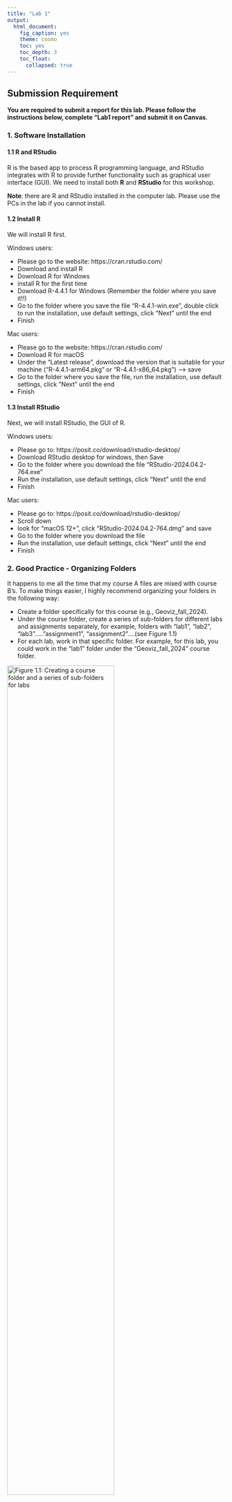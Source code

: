 ```yaml
---
title: "Lab 1"
output: 
  html_document:
    fig_caption: yes
    theme: cosmo
    toc: yes
    toc_depth: 3
    toc_float: 
      collapsed: true
---
```


## Submission Requirement

**You are required to submit a report for this lab. Please follow the instructions below, complete "Lab1 report" and submit it on Canvas. **


### 1. Software Installation

#### 1.1 R and RStudio

R is the based app to process R programming language, and RStudio integrates with R to provide further functionality such as graphical user interface (GUI). We need to install both **R** and **RStudio** for this workshop. \

**Note**: there are R and RStudio installed in the computer lab. Please use the PCs in the lab if you cannot install. \


#### 1.2 Install R
We will install R first.  \

Windows users: 

* Please go to the website: https://cran.rstudio.com/
* Download and install R
* Download R for Windows
* install R for the first time
* Download R-4.4.1 for Windows (Remember the folder where you save it!!)
* Go to the folder where you save the file “R-4.4.1-win.exe”, double click to run the installation, use default settings, click “Next” until the end 
* Finish


Mac users: 

* Please go to the website: https://cran.rstudio.com/
* Download R for macOS 
* Under the “Latest release”, download the version that is suitable for your machine (“R-4.4.1-arm64.pkg” or “R-4.4.1-x86_64.pkg”) --> save 
* Go to the folder where you save the file, run the installation, use default settings, click “Next” until the end
* Finish


#### 1.3 Install RStudio
Next, we will install RStudio, the GUI of R.  \

Windows users: 

* Please go to: https://posit.co/download/rstudio-desktop/ 
* Download RStudio desktop for windows, then Save
* Go to the folder where you download the file “RStudio-2024.04.2-764.exe” 
* Run the installation, use default settings, click “Next” until the end  
* Finish


Mac users:  

* Please go to: https://posit.co/download/rstudio-desktop/ 
* Scroll down 
* look for “macOS 12+”, click “RStudio-2024.04.2-764.dmg” and save
* Go to the folder where you download the file 
* Run the installation, use default settings, click “Next” until the end 
* Finish


### 2. Good Practice - Organizing Folders  

It happens to me all the time that my course A files are mixed with course B's. 
To make things easier, I highly recommend organizing your folders in the following way: 

* Create a folder specifically for this course (e.g., Geoviz_fall_2024). 
* Under the course folder, create a series of sub-folders for different labs and assignments separately, for example, folders with  "lab1", "lab2", "lab3"....."assignment1", "assignment2"....(see Figure 1.1)
* For each lab, work in that specific folder. For example, for this lab, you could work in the "lab1" folder under the "Geoviz_fall_2024" course folder.  \

![Figure 1.1: Creating a course folder and a series of sub-folders for labs](figs/lab1_organizing folder.png){width=70%} 
<br>
<br>

### 3. Launching RStudio
Remember that we have installed both **R** and **RStudio** earlier? But for this lab and for all future ones, we only need to run **RStudio**. This is because **R** is the hidden computing infrastructure while **RStudio** is the interface.  

Run RStudio.  

![Figure 1.2: Lauching RStudio](figs/lab1_launch_Rstudio.png){width=40%}

If it is the first time to run RStudio, it may ask you to "select the version of R to use". Use the default option "64-bit version of R”, click "OK". "Enable automated crash reporting" --> "Yes"

After launching RStudio, you will see the following interface (Figure 1.3).
![Figure 1.3: The interface of RStudio](figs/lab1_rstudio_interface.png){width=100%}

<br>
<br>

#### 3.1 Create a project

Before creating a project, please make sure that you have already created your course folder and the sub-folder "**lab1**" as mentioned in *Section 2: Good practice*. \

In RStudio menu --> File --> New Project --> *Existing* Directory --> Browse & Navigate to the course folder, then the sub-folder “**lab1**” --> Double clicks to go inside of the folder “**lab1**” --> Open --> Create Project \

*Note: we will need to repeat this to create projects for future labs and assignments.* \


#### 3.1 Create a new script

A **script** is a sequence of instructions that can be executed by a computer or programming language (in our case, R). \ 
To create a new script, in RStudio menu --> New File --> R Script (see Figure 1.4) \ 

![Figure 1.4: New script](figs/lab1_new_script.png){width=100%}


<br>

Then, we also need to save the script to the "lab1" folder. File --> Save --> Specify File Name --> Save (see Figure 1.5) \

![Figure 1.4: Save script to folder "lab1"](figs/lab1_save_script.png){width=70%}

After creating and saving the new script, you should see something similar to Figure 1.5. \
![Figure 1.5: Interface after creating a new script](figs/lab1_Window.png){width=100%}

Let's try to coding now. First, let's ask the machine to do math for us. 

* Type the following command in the top-left window (red in Figure 1.5)
* Select that line
* click run

```r
2+5+8
```
![Figure 1.6: Simple coding - math](figs/lab1_first command_math.png){width=100%}
Next, let's asking the machine to print some words for us. Type the following command and run it. 
*Hint: to run codes, please select lines and click "Run" *

```r
print("GES Geovisualization")
```
**Good Coding Practice:**

* Always start a new line when writing a new command; 
* In R & RStudio, scripts are !!case-sensitive!! Changing the capitalization of codes can run into errors. 




### 4. Let's start mapping! 


**tmap** is a commonly used package in R for mapping. We install this package first. Type the command in your script and click "run". 

```r
install.packages("tmap")
```

Then, we load the **tmap** package. Again, type --> select --> run

```r
# load "tmap"
library(tmap)
```

#### 4.1. Hello World! 
The package **tmap** itself has a dataset on countries. Let's load the data first, and create a world map based on their level of inequality.  

Please run the command below on your local machine. What do you see under the **Plot** tab on bottom right? Click "Zoom". 
Please do a screenshot of the map and paste it to your "**Lab1 Report**". 
```r
# load the world data
data("World")

# create a map
tm_shape(World) +
    tm_polygons("inequality")
```

Close the "Plot Zoom" window and go back to the script. 

#### 4.2 Interactive Map
Next, we will create an interactive map to explore countries' happy planet index (HPI). The Happy Planet Index is a measure of sustainable well-being in considering human well-being and environmental impact. 

We will use a different color palette (Yellow & Green) for this map. Type the code to your script --> select --> run.  
```r
tmap_mode("view")

tm_shape(World) +
    tm_polygons("HPI", palette = "YlGn")
```

Under the **Plot** tab, click "Zoom". Please do a screenshot of the map and paste it to your "**Lab1 Report**".\
Hover over the map and click any country, you should be able to see their HPI index. Please report HPI indexes of any five countries to "**Lab1 Report**". 

